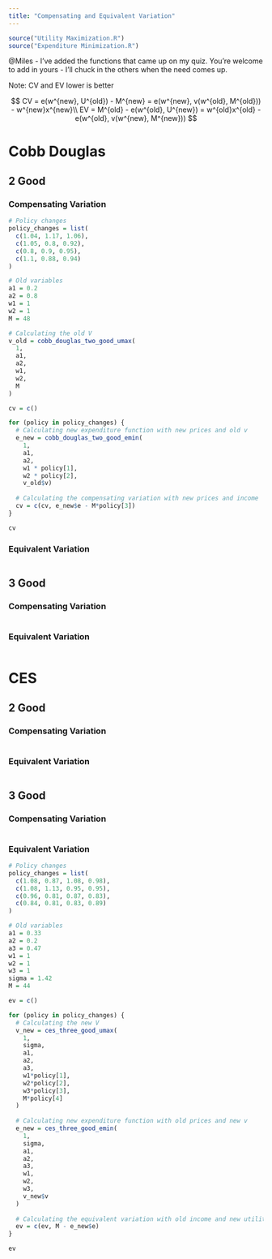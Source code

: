 ```yaml
---
title: "Compensating and Equivalent Variation"
---
```


```r
source("Utility Maximization.R")
source("Expenditure Minimization.R")
```

@Miles - I've added the functions that came up on my quiz. You're welcome to add in yours - I'll chuck in the others when the need comes up.

Note: CV and EV lower is better

$$ 
CV = e(w^{new}, U^{old}) - M^{new} = e(w^{new}, v(w^{old}, M^{old})) - w^{new}x^{new}\\
EV = M^{old} - e(w^{old}, U^{new}) = w^{old}x^{old} - e(w^{old}, v(w^{new}, M^{new}))
$$

# Cobb Douglas

## 2 Good

### Compensating Variation

```r

# Policy changes
policy_changes = list(
  c(1.04, 1.17, 1.06),
  c(1.05, 0.8, 0.92),
  c(0.8, 0.9, 0.95),
  c(1.1, 0.88, 0.94)
)

# Old variables
a1 = 0.2
a2 = 0.8
w1 = 1
w2 = 1
M = 48

# Calculating the old V
v_old = cobb_douglas_two_good_umax(
  1, 
  a1,
  a2,
  w1, 
  w2, 
  M
)

cv = c()

for (policy in policy_changes) {
  # Calculating new expenditure function with new prices and old v
  e_new = cobb_douglas_two_good_emin(
    1, 
    a1,
    a2,
    w1 * policy[1], 
    w2 * policy[2], 
    v_old$v)
  
  # Calculating the compensating variation with new prices and income
  cv = c(cv, e_new$e - M*policy[3])
}

cv
```

### Equivalent Variation

```r

```

## 3 Good

### Compensating Variation

```r

```

### Equivalent Variation

```r

```

# CES

## 2 Good

### Compensating Variation

```r

```

### Equivalent Variation

```r

```

## 3 Good

### Compensating Variation

```r

```

### Equivalent Variation

```r
# Policy changes
policy_changes = list(
  c(1.08, 0.87, 1.08, 0.98),
  c(1.08, 1.13, 0.95, 0.95),
  c(0.96, 0.81, 0.87, 0.83),
  c(0.84, 0.81, 0.83, 0.89)
)

# Old variables
a1 = 0.33
a2 = 0.2
a3 = 0.47
w1 = 1
w2 = 1
w3 = 1
sigma = 1.42
M = 44

ev = c()

for (policy in policy_changes) {
  # Calculating the new V
  v_new = ces_three_good_umax(
    1, 
    sigma,
    a1,
    a2,
    a3,
    w1*policy[1], 
    w2*policy[2],
    w3*policy[3],
    M*policy[4]
  )
  
  # Calculating new expenditure function with old prices and new v
  e_new = ces_three_good_emin(
    1, 
    sigma,
    a1,
    a2,
    a3,
    w1, 
    w2, 
    w3, 
    v_new$v
  )
  
  # Calculating the equivalent variation with old income and new utility
  ev = c(ev, M - e_new$e)
}

ev
```

